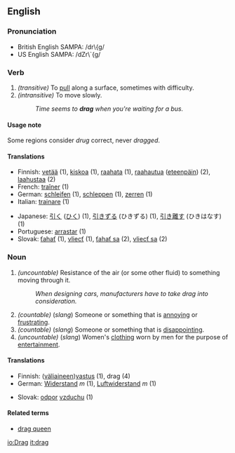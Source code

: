 ==English==

===Pronunciation===
*British English SAMPA: /dr\{g/
*US English SAMPA: /dZr\`{g/

===Verb===
{{irregverb|'''to drag'''|'''[[drags]]'''|'''[[dragged]] '''or, in some dialects,''' [[drug]]'''|'''[[dragged]] '''or, in some dialects,''' [[drug]]'''|'''[[dragging]]'''}}
#''(transitive)'' To [[pull]] along a surface, sometimes with difficulty.
#''(intransitive)'' To move slowly.
#:''Time seems to '''drag''' when you're waiting for a bus.''


====Usage note====
Some regions consider ''drug'' correct, never ''dragged''.

====Translations====
{{top}}
*Finnish: [[vetää]] (1), [[kiskoa]] (1), [[raahata]] (1), [[raahautua]] ([[eteenpäin]]) (2), [[laahustaa]] (2)
*French: [[traîner]] (1)
*German: [[schleifen]] (1), [[schleppen]] (1), [[zerren]] (1)
*Italian: [[trainare]] (1)
{{mid}}
*Japanese: [[引く]] ([[ひく]]) (1), [[引きずる]] (ひきずる) (1), [[引き離す]] (ひきはなす) (1)
*Portuguese: [[arrastar]] (1)
*Slovak: [[ťahať]] (1), [[vliecť]] (1), [[ťahať sa]] (2), [[vliecť sa]] (2)
{{bottom}}

===Noun===
{{en-noun|drag|drags}}

#''(uncountable)'' Resistance of the air (or some other fluid) to something moving through it.
#:''When designing cars, manufacturers have to take drag into consideration.''
#''(countable)'' (''slang'') Someone or something that is [[annoying]] or [[frustrating]].
#''(countable)'' (''slang'') Someone or something that is [[disappointing]].
#''(uncountable)'' (''slang'') Women's [[clothing]] worn by men for the purpose of [[entertainment]].

====Translations====
{{top}}
*Finnish: ([[väliaine|väliaineen]])[[vastus]] (1), drag (4)
*German: [[Widerstand]] ''m'' (1), [[Luftwiderstand]] ''m'' (1)
{{mid}}
*Slovak: [[odpor]] [[vzduch|vzduchu]] {{m}} (1)
{{bottom}}

====Related terms====
*[[drag queen]]

[[io:Drag]]
[[it:drag]]